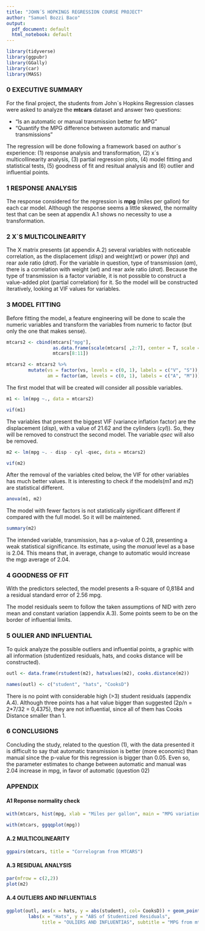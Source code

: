 ```yaml
---
title: "JOHN´S HOPKINGS REGRESSION COURSE PROJECT"
author: "Samuel Bozzi Baco"
output:
  pdf_document: default
  html_notebook: default
---
```

```r
library(tidyverse)
library(ggpubr)
library(GGally)
library(car)
library(MASS)
```
### 0 EXECUTIVE SUMMARY

For the final project, the students from John´s Hopkins Regression classes were asked to analyze the **mtcars** dataset and answer two questions:

* “Is an automatic or manual transmission better for MPG”
* "Quantify the MPG difference between automatic and manual transmissions" 

The regression will be done following a framework based on author´s experience: (1) response analysis and transformation, (2) x´s multicollinearity analysis, (3) partial regression plots, (4) model fitting and statistical tests, (5) goodness of fit and resitual analysis and (6) outlier and influential points. 

### 1 RESPONSE ANALYSIS

The response considered for the regression is **mpg** (miles per gallon) for each car model.
Although the response seems a little skewed, the normality test that can be seen at appendix A.1 shows no necessity to use a transformation. 

### 2 X´S MULTICOLINEARITY

The X matrix presents (at appendix A.2) several variables with noticeable correlation, as the displacement (*disp*) and weight(*wt*) or power (*hp*) and rear axle ratio (*drat*). For the variable in question, type of transmission (*am*), there is a correlation with weight (*wt*) and rear axle ratio (*drat*). Because the type of transmission is a factor variable, it is not possible to construct a value-added plot (partial correlation) for it. So the model will be constructed iteratively, looking at VIF values for variables.

### 3 MODEL FITTING

Before fitting the model, a feature engineering will be done to scale the numeric variables and transform the variables from numeric to factor (but only the one that makes sense).

```r
mtcars2 <- cbind(mtcars["mpg"], 
                 as.data.frame(scale(mtcars[ ,2:7], center = T, scale = T)), 
                 mtcars[8:11])

mtcars2 <- mtcars2 %>%
        mutate(vs = factor(vs, levels = c(0, 1), labels = c("V", "S")),
               am = factor(am, levels = c(0, 1), labels = c("A", "M")))
```
The first model that will be created will consider all possible variables.
```r
m1 <- lm(mpg ~., data = mtcars2)

vif(m1)

```
The variables that present the biggest VIF (variance inflation factor) are the displacement (*disp*), with a value of 21.62 and the cylinders (*cyl*)). So, they will be removed to construct the second model. The variable *qsec* will also be removed.
```r
m2 <- lm(mpg ~. - disp - cyl -qsec, data = mtcars2)

vif(m2)
```
After the removal of the variables cited below, the VIF for other variables has much better values. It is interesting to check if the models(*m1* and *m2*) are statistical different.
```r
anova(m1, m2)
```
The model with fewer factors is not statistically significant different if compared with the full model. So  it will be maintened.
```r
summary(m2)
```
The intended variable, transmission, has a p-value of 0.28, presenting a weak statistical significance. Its estimate, using the *manual* level as a base is 2.04. This means that, in average, change to automatic would increase the mgp average of 2.04.

### 4 GOODNESS OF FIT

With the predictors selected, the model presents a R-square of 0,8184 and a residual standard error of 2.56 mpg.

The model residuals seem to follow the taken assumptions of NID with zero mean and constant variation (appendix A.3). Some points seem to be on the border of influential limits.

### 5 OULIER AND INFLUENTIAL

To quick analyze the possible outliers and influential points, a graphic with all information (studentized residuals, hats, and cooks distance will be constructed).
```r
outl <- data.frame(rstudent(m2), hatvalues(m2), cooks.distance(m2))

names(outl) <- c("student", "hats", "CooksD")
```

There is no point with considerable high (>3) student residuals (appendix A.4). Although three points has a hat value bigger than suggested (2p/n = 2*7/32 = 0,4375), they are not influential, since all of them has Cooks Distance smaller than 1.

### 6 CONCLUSIONS

Concluding the study, related to the question (1), with the data presented it is difficult to say that automatic transmission is better (more economic) than manual since the p-value for this regression is bigger than 0.05. Even so, the parameter estimates to change between automatic and manual was 2.04 increase in mpg, in favor of automatic (question 02)

\pagebreak
### APPENDIX

#### A1 Reponse normality check
```r
with(mtcars, hist(mpg, xlab = "Miles per gallon", main = "MPG variation at dataset mtcars"))
```
```r
with(mtcars, ggqqplot(mpg))
```

#### A.2 MULTICOLINEARITY

```r
ggpairs(mtcars, title = "Correlogram from MTCARS")
```

#### A.3 RESIDUAL ANALYSIS

```r
par(mfrow = c(2,2))
plot(m2)
```

#### A.4 OUTLIERS AND INFLUENTIALS

```r
ggplot(outl, aes(x = hats, y = abs(student), col= CooksD)) + geom_point() + 
        labs(x = "Hats", y = "ABS of Studentized Residuals",
             title = "OULIERS AND INFLUENTIAS", subtitle = "MPG from mtcars")
```

